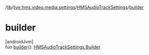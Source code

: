 /[lib](/api-reference/android/v2/home/content)/[live.hms.video.media.settings](../index)/[HMSAudioTrackSettings](index)/[builder](builder)

# builder

[androidJvm]\
fun [builder](builder)(): [HMSAudioTrackSettings.Builder](-builder/index)
